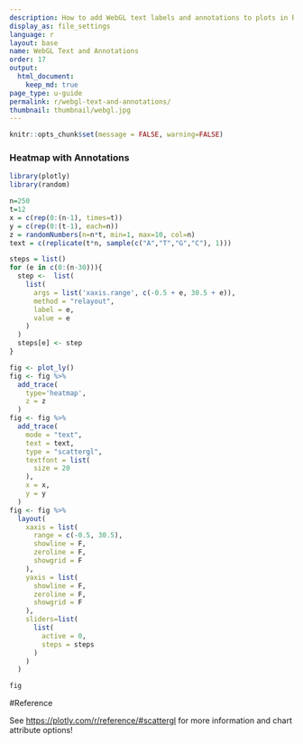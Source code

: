 ```yaml
---
description: How to add WebGL text labels and annotations to plots in R.
display_as: file_settings
language: r
layout: base
name: WebGL Text and Annotations
order: 17
output:
  html_document:
    keep_md: true
page_type: u-guide
permalink: r/webgl-text-and-annotations/
thumbnail: thumbnail/webgl.jpg
---
```


```r
knitr::opts_chunk$set(message = FALSE, warning=FALSE)
```
### Heatmap with Annotations

```r
library(plotly)
library(random)

n=250
t=12
x = c(rep(0:(n-1), times=t))
y = c(rep(0:(t-1), each=n))
z = randomNumbers(n=n*t, min=1, max=10, col=n)
text = c(replicate(t*n, sample(c("A","T","G","C"), 1)))

steps = list()
for (e in c(0:(n-30))){
  step <-  list(
    list(
      args = list('xaxis.range', c(-0.5 + e, 30.5 + e)),
      method = "relayout",
      label = e,
      value = e
    )
  )
  steps[e] <- step
}

fig <- plot_ly() 
fig <- fig %>%
  add_trace(
    type='heatmap',
    z = z
  ) 
fig <- fig %>%
  add_trace(
    mode = "text",
    text = text,
    type = "scattergl",
    textfont = list(
      size = 20
    ),
    x = x,
    y = y
  ) 
fig <- fig %>%
  layout(
    xaxis = list(
      range = c(-0.5, 30.5),
      showline = F,
      zeroline = F,
      showgrid = F
    ),
    yaxis = list(
      showline = F,
      zeroline = F,
      showgrid = F
    ),
    sliders=list(
      list(
        active = 0,
        steps = steps
      )
    )
  )

fig
```

#Reference

See [https://plotly.com/r/reference/#scattergl](https://plotly.com/r/reference/#scattergl) for more information and chart attribute options!